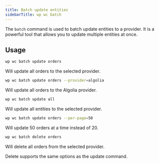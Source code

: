 ```yaml
---
title: Batch update entities
sidebarTitle: wp wc batch
---
```


The `batch` command is used to batch update entities to a provider. It is a powerful tool that allows you to update multiple entities at once.

## Usage

```bash
wp wc batch update orders
```

Will update all orders to the selected provider.

```bash
wp wc batch update orders --provider=algolia
```

Will update all orders to the Algolia provider.

```bash
wp wc batch update all
```

Will update all entities to the selected provider.

```bash
wp wc batch update orders --per-page=50
```

Will update 50 orders at a time instead of 20.

```bash
wp wc batch delete orders
```

Will delete all orders from the selected provider.

Delete supports the same options as the update command.

